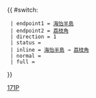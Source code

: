 {{Error|錯誤：此模板已停用。請見[[Template:HK Bus Route Cross Harbour/doc]]。}}{{ #switch: {{{format|}}}
  | endpoint1 = [[海怡半島公共運輸交匯處|海怡半島]]
  | endpoint2 = [[荔枝角巴士總站|荔枝角]]
  | direction = 1
  | status = {{HK Bus Status|M}}
  | inline = [[海怡半島公共運輸交匯處|海怡半島]] → [[荔枝角巴士總站|荔枝角]]
  | normal =
  | full =
}}<noinclude>[[Category:過海隧道巴士路線模板|171P]]</noinclude>